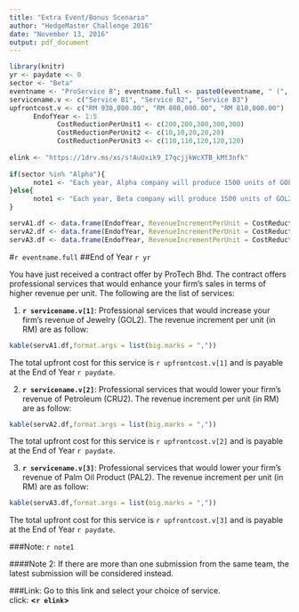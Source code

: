 ```yaml
---
title: "Extra Event/Bonus Scenario"
author: "HedgeMaster Challenge 2016"
date: "November 13, 2016"
output: pdf_document
---
```


```r
library(knitr)
yr <- paydate <- 0
sector <- "Beta"
eventname <- "ProService B"; eventname.full <- paste0(eventname, " (", sector, ")")
servicename.v <- c("Service B1", "Service B2", "Service B3")
upfrontcost.v <- c("RM 930,000.00", "RM 800,000.00", "RM 810,000.00")
      EndofYear <- 1:5
            CostReductionPerUnit1 <- c(200,200,300,300,300)
            CostReductionPerUnit2 <- c(10,10,20,20,20)      
            CostReductionPerUnit3 <- c(110,110,120,120,120)      
            
elink <- "https://1drv.ms/xs/s!AuUxik9_I7qcjjkWcXTB_kMt3nfk"      
            
if(sector %in% "Alpha"){
      note1 <- "Each year, Alpha company will produce 1500 units of GOL, 20000 units of CRU, 3000 units of PAL."
}else{
      note1 <- "Each year, Beta company will produce 1500 units of GOL2, 20000 units of CRU2, 3000 units of PAL2."
}

servA1.df <- data.frame(EndofYear, RevenueIncrementPerUnit = CostReductionPerUnit1 )
servA2.df <- data.frame(EndofYear, RevenueIncrementPerUnit = CostReductionPerUnit2 )
servA3.df <- data.frame(EndofYear, RevenueIncrementPerUnit = CostReductionPerUnit3 )

```

#`r eventname.full`
##End of Year `r yr` 

You have just received a contract offer by ProTech Bhd. The contract offers professional services that would enhance your firm's sales in terms of higher revenue per unit. The following are the list of services:
  

(@) **`r servicename.v[1]`**:
Professional services that would increase your firm's revenue of Jewelry (GOL2). The revenue increment per unit (in RM) are as follow:

```r
kable(servA1.df,format.args = list(big.marks = ","))
```

The total upfront cost for this service is `r upfrontcost.v[1]` and is payable at the End of Year `r paydate`.

(@) **`r servicename.v[2]`**:
Professional services that would lower your firm's revenue of Petroleum (CRU2). The revenue increment  per unit (in RM) are as follow:

```r
kable(servA2.df,format.args = list(big.marks = ","))
```

The total upfront cost for this service is `r upfrontcost.v[2]` and is payable at the End of Year `r paydate`.

(@) **`r servicename.v[3]`**: 
Professional services that would lower your firm's revenue of Palm Oil Product (PAL2). The revenue increment per unit (in RM) are as follow:

```r
kable(servA3.df,format.args = list(big.marks = ","))
```

The total upfront cost for this service is `r upfrontcost.v[3]` and is payable at the End of Year `r paydate`.

###Note: 
`r note1`

####Note 2:
If there are more than one submission from the same team, the latest submission will be considered instead.

###Link:
Go to this link and select your choice of service.  
click: __<`r elink`>__



